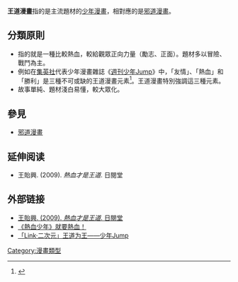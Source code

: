 {{copyedit|time=2014-11-30T09:15:37+00:00}}
'''王道漫畫'''指的是主流題材的[[少年漫畫|少年漫畫]]，相對應的是[[邪道漫畫|邪道漫畫]]。

== 分類原則 ==
* 指的就是一種比較熱血，較給觀眾正向力量（勵志、正面）。題材多以冒險、戰鬥為主。
* 例如在[[集英社|集英社]]代表少年漫畫雜誌《[[週刊少年Jump|週刊少年Jump]]》中，「友情」、「熱血」和「勝利」是三種不可或缺的王道漫畫元素<ref>{{Cite web |url=http://orientaldaily.on.cc/cnt/lifestyle/20170525/00300_001.html |title=少年Jump 50周年經典檢閱 |accessdate=2018-05-31 |archive-date=2018-06-14 |archive-url=https://web.archive.org/web/20180614235438/http://orientaldaily.on.cc/cnt/lifestyle/20170525/00300_001.html |dead-url=no }}</ref>。王道漫畫特別強調這三種元素。
* 故事單純、題材淺白易懂，較大眾化。

==參見==
* [[邪道漫畫|邪道漫畫]]

==延伸阅读==
* 王貽興. (2009). ''熱血才是王道''. 日閱堂

== 外部链接 ==
* [http://books.google.dk/books?id=AeaqAAAAQBAJ 王貽興. (2009). ''熱血才是王道''. 日閱堂] {{Wayback|url=http://books.google.dk/books?id=AeaqAAAAQBAJ |date=20150402113635 }}
* [https://web.archive.org/web/20150406114116/https://kevinyam.wordpress.com/2013/08/20/974/ 《熱血少年》就要熱血！]
* [https://web.archive.org/web/20150402171405/http://www.youba.com/zixun/73585/1.htm 「Link·二次元」王道为王——少年Jump]


[[Category:漫畫類型|Category:漫畫類型]]